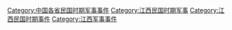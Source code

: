 [[Category:中国各省民国时期军事事件|Category:中国各省民国时期军事事件]]
[[Category:江西民国时期军事|Category:江西民国时期军事]]
[[Category:江西民国时期事件|Category:江西民国时期事件]]
[[Category:江西军事事件|Category:江西军事事件]]